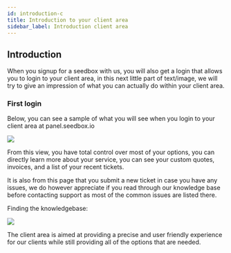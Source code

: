 ```yaml
---
id: introduction-c
title: Introduction to your client area
sidebar_label: Introduction client area
---
```

## Introduction

When you signup for a seedbox with us, you will also get a login that allows you to login to your client area, in this next little part of text/image, we will try to give an impression of what you can actually do within your client area.


### First login

Below, you can see a sample of what you will see when you login to your client area at panel.seedbox.io 

![](http://i.imgur.com/e1vLHyY.png)

From this view, you have total control over most of your options, you can directly learn more about your service, you can see your custom quotes, invoices, and a list of your recent tickets.

It is also from this page that you submit a new ticket in case you have any issues, we do however appreciate if you read through our knowledge base before contacting support as most of the common issues are listed there.

Finding the knowledgebase:

![](http://i.imgur.com/0VzX9LD.png)

The client area is aimed at providing a precise and user friendly experience for our clients while still providing all of the options that are needed.